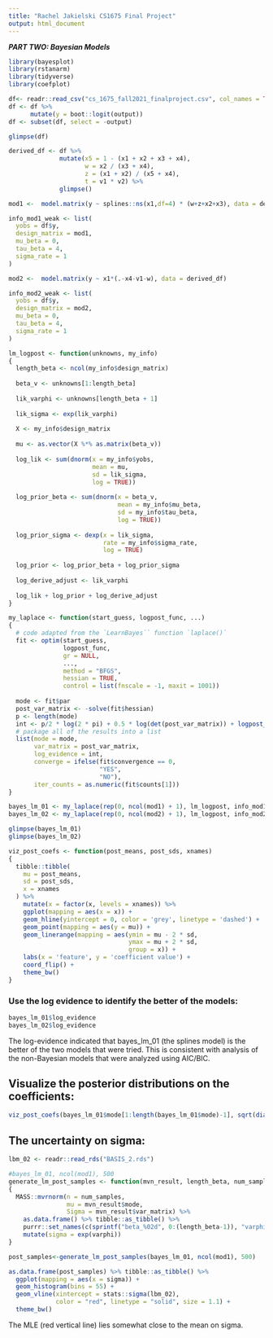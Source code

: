 ```yaml
---
title: "Rachel Jakielski CS1675 Final Project"
output: html_document
---
```


***PART TWO: Bayesian Models*** 

```r
library(bayesplot)
library(rstanarm)
library(tidyverse)
library(coefplot)
```


```r
df<- readr::read_csv("cs_1675_fall2021_finalproject.csv", col_names = TRUE)
df <- df %>% 
      mutate(y = boot::logit(output)) 
df <- subset(df, select = -output)

glimpse(df)
```

```r
derived_df <- df %>% 
              mutate(x5 = 1 - (x1 + x2 + x3 + x4),
                     w = x2 / (x3 + x4),
                     z = (x1 + x2) / (x5 + x4),
                     t = v1 * v2) %>% 
              glimpse()
```

```r
mod1 <-  model.matrix(y ~ splines::ns(x1,df=4) * (w+z+x2+x3), data = derived_df)

info_mod1_weak <- list(
  yobs = df$y,
  design_matrix = mod1,
  mu_beta = 0,
  tau_beta = 4,
  sigma_rate = 1
)
```

```r
mod2 <-  model.matrix(y ~ x1*(.-x4-v1-w), data = derived_df)

info_mod2_weak <- list(
  yobs = df$y,
  design_matrix = mod2,
  mu_beta = 0,
  tau_beta = 4,
  sigma_rate = 1
)
```



```r
lm_logpost <- function(unknowns, my_info)
{
  length_beta <- ncol(my_info$design_matrix)
  
  beta_v <- unknowns[1:length_beta]
  
  lik_varphi <- unknowns[length_beta + 1]
  
  lik_sigma <- exp(lik_varphi)
  
  X <- my_info$design_matrix
  
  mu <- as.vector(X %*% as.matrix(beta_v))
  
  log_lik <- sum(dnorm(x = my_info$yobs,
                       mean = mu,
                       sd = lik_sigma,
                       log = TRUE))
  
  log_prior_beta <- sum(dnorm(x = beta_v,
                              mean = my_info$mu_beta,
                              sd = my_info$tau_beta,
                              log = TRUE))
  
  log_prior_sigma <- dexp(x = lik_sigma,
                          rate = my_info$sigma_rate,
                          log = TRUE)
  
  log_prior <- log_prior_beta + log_prior_sigma
  
  log_derive_adjust <- lik_varphi
  
  log_lik + log_prior + log_derive_adjust
}
```



```r
my_laplace <- function(start_guess, logpost_func, ...)
{
  # code adapted from the `LearnBayes`` function `laplace()`
  fit <- optim(start_guess,
               logpost_func,
               gr = NULL,
               ...,
               method = "BFGS",
               hessian = TRUE,
               control = list(fnscale = -1, maxit = 1001))
  
  mode <- fit$par
  post_var_matrix <- -solve(fit$hessian)
  p <- length(mode)
  int <- p/2 * log(2 * pi) + 0.5 * log(det(post_var_matrix)) + logpost_func(mode, ...)
  # package all of the results into a list
  list(mode = mode,
       var_matrix = post_var_matrix,
       log_evidence = int,
       converge = ifelse(fit$convergence == 0,
                         "YES", 
                         "NO"),
       iter_counts = as.numeric(fit$counts[1]))
}
```


```r
bayes_lm_01 <- my_laplace(rep(0, ncol(mod1) + 1), lm_logpost, info_mod1_weak)
bayes_lm_02 <- my_laplace(rep(0, ncol(mod2) + 1), lm_logpost, info_mod2_weak)
```

```r
glimpse(bayes_lm_01)
glimpse(bayes_lm_02)
```



```r
viz_post_coefs <- function(post_means, post_sds, xnames)
{
  tibble::tibble(
    mu = post_means,
    sd = post_sds,
    x = xnames
  ) %>% 
    mutate(x = factor(x, levels = xnames)) %>% 
    ggplot(mapping = aes(x = x)) +
    geom_hline(yintercept = 0, color = 'grey', linetype = 'dashed') +
    geom_point(mapping = aes(y = mu)) +
    geom_linerange(mapping = aes(ymin = mu - 2 * sd,
                                 ymax = mu + 2 * sd,
                                 group = x)) +
    labs(x = 'feature', y = 'coefficient value') +
    coord_flip() +
    theme_bw()
}
```

### Use the log evidence to identify the better of the models: 

```r
bayes_lm_01$log_evidence
bayes_lm_02$log_evidence

```

The log-evidence indicated that bayes_lm_01 (the splines model) is the better of the two models that were tried. This is consistent with analysis of the non-Bayesian models that were analyzed using AIC/BIC. 


## Visualize the posterior distributions on the coefficients: 

```r
viz_post_coefs(bayes_lm_01$mode[1:length(bayes_lm_01$mode)-1], sqrt(diag(bayes_lm_01$var_matrix))[1:length(sqrt(diag(bayes_lm_01$var_matrix)))-1], colnames(info_mod1_weak$design_matrix))
```

## The uncertainty on sigma: 


```r
lbm_02 <- readr::read_rds("BASIS_2.rds")
```


```r
#bayes_lm_01, ncol(mod1), 500
generate_lm_post_samples <- function(mvn_result, length_beta, num_samples)
{
  MASS::mvrnorm(n = num_samples,
                mu = mvn_result$mode,
                Sigma = mvn_result$var_matrix) %>% 
    as.data.frame() %>% tibble::as_tibble() %>% 
    purrr::set_names(c(sprintf("beta_%02d", 0:(length_beta-1)), "varphi")) %>% 
    mutate(sigma = exp(varphi))
}
```

```r
post_samples<-generate_lm_post_samples(bayes_lm_01, ncol(mod1), 500)
```

```r
as.data.frame(post_samples) %>% tibble::as_tibble() %>% 
  ggplot(mapping = aes(x = sigma)) +
  geom_histogram(bins = 55) +
  geom_vline(xintercept = stats::sigma(lbm_02),
             color = "red", linetype = "solid", size = 1.1) +
  theme_bw()
```

The MLE (red vertical line) lies somewhat close to the mean on sigma. 
